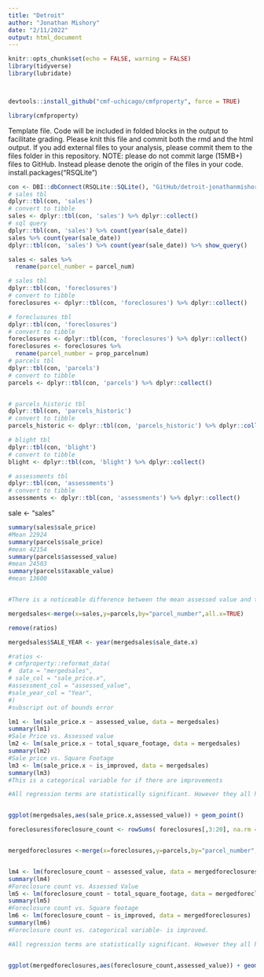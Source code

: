 ---
title: "Detroit"
author: "Jonathan Mishory"
date: "2/11/2022"
output: html_document
---


```{r setup, include=FALSE}
knitr::opts_chunk$set(echo = FALSE, warning = FALSE)
library(tidyverse)
library(lubridate)



devtools::install_github("cmf-uchicago/cmfproperty", force = TRUE)

library(cmfproperty)
```

Template file. Code will be included in folded blocks in the output to facilitate grading. Please knit this file and commit both the rmd and the html output. If you add external files to your analysis, please commit them to the files folder in this repository. NOTE: please do not commit large (15MB+) files to GitHub. Instead please denote the origin of the files in your code. 
install.packages("RSQLite")
```{r}

con <- DBI::dbConnect(RSQLite::SQLite(), "GitHub/detroit-jonathanmishory/database/detroit.sqlite")
# sales tbl
dplyr::tbl(con, 'sales')
# convert to tibble
sales <- dplyr::tbl(con, 'sales') %>% dplyr::collect()
# sql query
dplyr::tbl(con, 'sales') %>% count(year(sale_date))
sales %>% count(year(sale_date))
dplyr::tbl(con, 'sales') %>% count(year(sale_date)) %>% show_query()

sales <- sales %>%
  rename(parcel_number = parcel_num)

# sales tbl
dplyr::tbl(con, 'foreclosures')
# convert to tibble
foreclosures <- dplyr::tbl(con, 'foreclosures') %>% dplyr::collect()

# foreclusures tbl
dplyr::tbl(con, 'foreclosures')
# convert to tibble
foreclosures <- dplyr::tbl(con, 'foreclosures') %>% dplyr::collect()
foreclosures <- foreclosures %>%
  rename(parcel_number = prop_parcelnum)
# parcels tbl
dplyr::tbl(con, 'parcels')
# convert to tibble
parcels <- dplyr::tbl(con, 'parcels') %>% dplyr::collect()


# parcels_historic tbl
dplyr::tbl(con, 'parcels_historic')
# convert to tibble
parcels_historic <- dplyr::tbl(con, 'parcels_historic') %>% dplyr::collect()

# blight tbl
dplyr::tbl(con, 'blight')
# convert to tibble
blight <- dplyr::tbl(con, 'blight') %>% dplyr::collect()

# assessments tbl
dplyr::tbl(con, 'assessments')
# convert to tibble
assessments <- dplyr::tbl(con, 'assessments') %>% dplyr::collect()
```
sale <- "sales"


```{r}
summary(sales$sale_price)
#Mean 22924
summary(parcels$sale_price)
#mean 42154
summary(parcels$assessed_value)
#mean 24503
summary(parcels$taxable_value)
#mean 13600


#There is a noticeable difference between the mean assessed value and the mean taxable value. This is inline with the literature about Detroit housing, as property taxes assessments have been reported as being illegally inflated in order for the government to gain more revenue from property taxes. 
```


```{r}



mergedsales<-merge(x=sales,y=parcels,by="parcel_number",all.x=TRUE)

remove(ratios)

mergedsales$SALE_YEAR <- year(mergedsales$sale_date.x)

#ratios <-
# cmfproperty::reformat_data(
#  data = "mergedsales",
# sale_col = "sale_price.x",
#assessment_col = "assessed_value",
#sale_year_col = "Year",
#)
#subscript out of bounds error
```

```{r}


lm1 <- lm(sale_price.x ~ assessed_value, data = mergedsales)
summary(lm1)
#Sale Price vs. Assessed value
lm2 <- lm(sale_price.x ~ total_square_footage, data = mergedsales)
summary(lm2)
#Sale price vs. Square Footage
lm3 <- lm(sale_price.x ~ is_improved, data = mergedsales)
summary(lm3)
#This is a categorical variable for if there are improvements

#All regression terms are statistically significant. However they all have a low R-Square value, meaning there is a weak correlation. 


ggplot(mergedsales,aes(sale_price.x,assessed_value)) + geom_point()

```

```{r}
foreclosures$foreclosure_count <- rowSums( foreclosures[,3:20], na.rm = T )


mergedforeclosures <-merge(x=foreclosures,y=parcels,by="parcel_number",all.x=TRUE)


lm4 <- lm(foreclosure_count ~ assessed_value, data = mergedforeclosures)
summary(lm4)
#Foreclosure count vs. Assessed Value
lm5 <- lm(foreclosure_count ~ total_square_footage, data = mergedforeclosures)
summary(lm5)
#Foreclosure count vs. Square footage
lm6 <- lm(foreclosure_count ~ is_improved, data = mergedforeclosures)
summary(lm6)
#Foreclosure count vs. categorical variable- is improved. 

#All regression terms are statistically significant. However they all have a low R-Square value, meaning there is a weak correlation. 


ggplot(mergedforeclosures,aes(foreclosure_count,assessed_value)) + geom_point()

```








